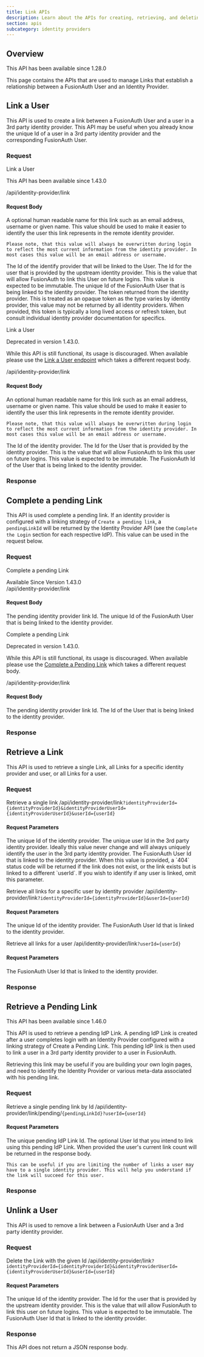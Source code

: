 ```yaml
---
title: Link APIs
description: Learn about the APIs for creating, retrieving, and deleting Identity Provider Links.
section: apis
subcategory: identity providers
---
```


## Overview

<Aside type="version">
This API has been available since 1.28.0
</Aside>

This page contains the APIs that are used to manage Links that establish a relationship between a FusionAuth User and an Identity Provider.

## Link a User

This API is used to create a link between a FusionAuth User and a user in a 3rd party identity provider. This API may be useful when you already know the unique Id of a user in a 3rd party identity provider and the corresponding FusionAuth User.

### Request

<APIAuthentication icon="lock">Link a User</APIAuthentication>

<Aside type="version">
This API has been available since 1.43.0
</Aside>

<APIURI method="POST">/api/identity-provider/link</APIURI>

<XFusionauthTenantIdHeaderScopedOperation />

#### Request Body

<APIBlock>
  <APIField name="identityProviderLink.displayName" type="String" optional>
    A optional human readable name for this link such as an email address, username or given name. This value should be used to make it easier to identify the user this link represents in the remote identity provider.

    Please note, that this value will always be overwritten during login to reflect the most current information from the identity provider. In most cases this value will be an email address or username.
  </APIField>
  <APIField name="identityProviderLink.identityProviderId" type="UUID" required>
    The Id of the identify provider that will be linked to the User.
  </APIField>
  <APIField name="identityProviderLink.identityProviderUserId" type="String" required>
    The Id for the user that is provided by the upstream identity provider. This is the value that will allow FusionAuth to link this User on future logins. This value is expected to be immutable.
  </APIField>
  <APIField name="identityProviderLink.userId" type="UUID" required>
    The unique Id of the FusionAuth User that is being linked to the identity provider.
  </APIField>
  <APIField name="identityProviderLink.token" type="String" optional>
    The token returned from the identity provider. This is treated as an opaque token as the type varies by identity provider, this value may not be returned by all identity providers. When provided, this token is typically a long lived access or refresh token, but consult individual identity provider documentation for specifics.
  </APIField>
</APIBlock>

<JSON title="Example Request JSON" src="identity-providers/links/request.json" />

<APIAuthentication icon="lock">Link a User</APIAuthentication>

<Aside type="note">
Deprecated in version 1.43.0.

While this API is still functional, its usage is discouraged. When available please use the [Link a User endpoint](/docs/apis/identity-providers/links#link-a-user) which takes a different request body.
</Aside>

<APIURI method="POST">/api/identity-provider/link</APIURI>

<XFusionauthTenantIdHeaderScopedOperation />

#### Request Body

<APIBlock>
  <APIField name="displayName" type="String" optional since="1.28.1">
    An optional human readable name for this link such as an email address, username or given name. This value should be used to make it easier to identify the user this link represents in the remote identity provider.

    Please note, that this value will always be overwritten during login to reflect the most current information from the identity provider. In most cases this value will be an email address or username.
  </APIField>
  <APIField name="identityProviderId" type="UUID" required>
    The Id of the identity provider.
  </APIField>
  <APIField name="identityProviderUserId" type="String" required>
    The Id for the User that is provided by the identity provider. This is the value that will allow FusionAuth to link this user on future logins. This value is expected to be immutable.
  </APIField>
  <APIField name="userId" type="UUID" required>
    The FusionAuth Id of the User that is being linked to the identity provider.
  </APIField>
</APIBlock>

<JSON title="Example Request JSON" src="identity-providers/links/request-deprecated.json" />

### Response

<StandardPostResponseCodes never_search_error webhook_event />

<LinksPostResponseBody />

## Complete a pending Link

This API is used complete a pending link. If an identity provider is configured with a linking strategy of `Create a pending link`, a `pendingLinkId` will be returned by the Identity Provider API (see the `Complete the Login` section for each respective IdP). This value can be used in the request below.

### Request

<APIAuthentication icon="lock">Complete a pending Link</APIAuthentication>

<Aside type="version">
Available Since Version 1.43.0
</Aside>
<APIURI method="POST">/api/identity-provider/link</APIURI>

<XFusionauthTenantIdHeaderScopedOperation />

#### Request Body

<APIBlock>
  <APIField name="pendingIdPLinkId" type="String" required>
    The pending identity provider link Id.
  </APIField>
  <APIField name="identityProviderLink.userId" type="String" required>
    The unique Id of the FusionAuth User that is being linked to the identity provider.
  </APIField>
</APIBlock>

<JSON title="Example Request JSON" src="identity-providers/links/pending-request.json" />

<APIAuthentication icon="lock">Complete a pending Link</APIAuthentication>

<Aside type="note">
Deprecated in version 1.43.0.

While this API is still functional, its usage is discouraged. When available please use the [Complete a Pending Link](/docs/apis/identity-providers/links#complete-a-pending-link) which takes a different request body.
</Aside>

<APIURI method="POST">/api/identity-provider/link</APIURI>

<XFusionauthTenantIdHeaderScopedOperation />

#### Request Body

<APIBlock>
  <APIField name="pendingIdPLinkId" type="String" required>
    The pending identity provider link Id.
  </APIField>
  <APIField name="userId" type="String" required>
    The Id of the User that is being linked to the identity provider.
  </APIField>
</APIBlock>

<JSON title="Example Request JSON" src="identity-providers/links/pending-request-deprecated.json" />

### Response

<StandardPostResponseCodes never_search_error webhook_event />

<LinksPostResponseBody />

## Retrieve a Link

This API is used to retrieve a single Link, all Links for a specific identity provider and user, or all Links for a user.

### Request

<APIAuthentication icon="lock">Retrieve a single link</APIAuthentication>
<APIURI method="GET">/api/identity-provider/link`?identityProviderId={identityProviderId}&identityProviderUserId={identityProviderUserId}&userId={userId}`</APIURI>

<XFusionauthTenantIdHeaderScopedOperation />

#### Request Parameters

<APIBlock>
  <APIField name="identityProviderId" type="UUID" required>
    The unique Id of the identity provider.
  </APIField>
  <APIField name="identityProviderUserId" type="String" required>
    The unique user Id in the 3rd party identity provider. Ideally this value never change and will always uniquely identify the user in the 3rd party identity provider.
  </APIField>
  <APIField name="userId" type="UUID" optional>
    The FusionAuth User Id that is linked to the identity provider. When this value is provided, a `404` status code will be returned if the link does not exist, or the link exists but is linked to a different `userId`. If you wish to identify if any user is linked, omit this parameter.
  </APIField>
</APIBlock>

<APIAuthentication icon="lock">Retrieve all links for a specific user by identity provider</APIAuthentication>
<APIURI method="GET">/api/identity-provider/link`?identityProviderId={identityProviderId}&userId={userId}`</APIURI>

<XFusionauthTenantIdHeaderScopedOperation />

#### Request Parameters

<APIBlock>
  <APIField name="identityProviderId" type="UUID" required>
    The unique Id of the identity provider.
  </APIField>
  <APIField name="userId" type="UUID" required>
    The FusionAuth User Id that is linked to the identity provider.
  </APIField>
</APIBlock>

<APIAuthentication icon="lock">Retrieve all links for a user</APIAuthentication>
<APIURI method="GET">/api/identity-provider/link`?userId={userId}`</APIURI>

<XFusionauthTenantIdHeaderScopedOperation />

#### Request Parameters

<APIBlock>
  <APIField name="userId" type="UUID" required>
    The FusionAuth User Id that is linked to the identity provider.
  </APIField>
</APIBlock>

### Response

<StandardGetResponseCodes never_search_error />

<LinkResponseBody />

<LinksResponseBody />

## Retrieve a Pending Link

<Aside type="version">
This API has been available since 1.46.0
</Aside>

This API is used to retrieve a pending IdP Link. A pending IdP Link is created after a user completes login with an Identity Provider configured with a linking strategy of <InlineField>Create a Pending Link</InlineField>. This pending IdP link is then used to link a user in a 3rd party identity provider to a user in FusionAuth.

Retrieving this link may be useful if you are building your own login pages, and need to identify the Identity Provider or various meta-data associated with his pending link.

### Request

<APIAuthentication icon="lock">Retrieve a single pending link by Id</APIAuthentication>
<APIURI method="GET">/api/identity-provider/link/pending/`{pendingLinkId}?userId={userId}`</APIURI>

<XFusionauthTenantIdHeaderScopedOperation />

#### Request Parameters

<APIBlock>
  <APIField name="pendingLinkId" type="String" required>
    The unique pending IdP Link Id.
  </APIField>
  <APIField name="userId" type="UUID" optional>
    The optional User Id that you intend to link using this pending IdP Link. When provided the user's current link count will be returned in the response body.

    This can be useful if you are limiting the number of links a user may have to a single identity provider. This will help you understand if the link will succeed for this user.
  </APIField>
</APIBlock>

### Response

<StandardGetResponseCodes never_search_error />

<PendingLinkResponseBody />

## Unlink a User

This API is used to remove a link between a FusionAuth User and a 3rd party identity provider.

### Request

<APIAuthentication icon="lock">Delete the Link with the given Id</APIAuthentication>
<APIURI method="DELETE">/api/identity-provider/link`?identityProviderId={identityProviderId}&identityProviderUserId={identityProviderUserId}&userId={userId}`</APIURI>

<XFusionauthTenantIdHeaderScopedOperation />

#### Request Parameters

<APIBlock>
  <APIField name="identityProviderId" type="UUID" required>
    The unique Id of the identity provider.
  </APIField>
  <APIField name="identityProviderUserId" type="String" required>
    The Id for the user that is provided by the upstream identity provider. This is the value that will allow FusionAuth to link this user on future logins. This value is expected to be immutable.
  </APIField>
  <APIField name="userId" type="UUID" required>
    The FusionAuth User Id that is linked to the identity provider.
  </APIField>
</APIBlock>

### Response

This API does not return a JSON response body.

<StandardDeleteResponseCodes never_search_error />
